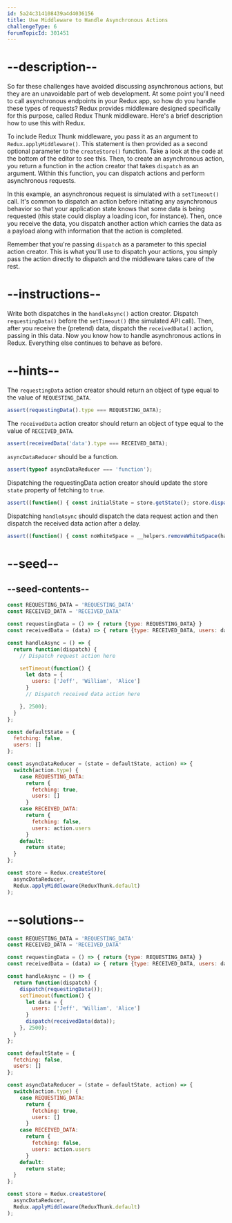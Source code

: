 ```yaml
---
id: 5a24c314108439a4d4036156
title: Use Middleware to Handle Asynchronous Actions
challengeType: 6
forumTopicId: 301451
---
```


# --description--

So far these challenges have avoided discussing asynchronous actions, but they are an unavoidable part of web development. At some point you'll need to call asynchronous endpoints in your Redux app, so how do you handle these types of requests? Redux provides middleware designed specifically for this purpose, called Redux Thunk middleware. Here's a brief description how to use this with Redux.

To include Redux Thunk middleware, you pass it as an argument to `Redux.applyMiddleware()`. This statement is then provided as a second optional parameter to the `createStore()` function. Take a look at the code at the bottom of the editor to see this. Then, to create an asynchronous action, you return a function in the action creator that takes `dispatch` as an argument. Within this function, you can dispatch actions and perform asynchronous requests.

In this example, an asynchronous request is simulated with a `setTimeout()` call. It's common to dispatch an action before initiating any asynchronous behavior so that your application state knows that some data is being requested (this state could display a loading icon, for instance). Then, once you receive the data, you dispatch another action which carries the data as a payload along with information that the action is completed.

Remember that you're passing `dispatch` as a parameter to this special action creator. This is what you'll use to dispatch your actions, you simply pass the action directly to dispatch and the middleware takes care of the rest.

# --instructions--

Write both dispatches in the `handleAsync()` action creator. Dispatch `requestingData()` before the `setTimeout()` (the simulated API call). Then, after you receive the (pretend) data, dispatch the `receivedData()` action, passing in this data. Now you know how to handle asynchronous actions in Redux. Everything else continues to behave as before.

# --hints--

The `requestingData` action creator should return an object of type equal to the value of `REQUESTING_DATA`.

```js
assert(requestingData().type === REQUESTING_DATA);
```

The `receivedData` action creator should return an object of type equal to the value of `RECEIVED_DATA`.

```js
assert(receivedData('data').type === RECEIVED_DATA);
```

`asyncDataReducer` should be a function.

```js
assert(typeof asyncDataReducer === 'function');
```

Dispatching the requestingData action creator should update the store `state` property of fetching to `true`.

```js
assert((function() { const initialState = store.getState(); store.dispatch(requestingData()); const reqState = store.getState(); return initialState.fetching === false && reqState.fetching === true })());
```

Dispatching `handleAsync` should dispatch the data request action and then dispatch the received data action after a delay.

```js
assert((function() { const noWhiteSpace = __helpers.removeWhiteSpace(handleAsync.toString()); return noWhiteSpace.includes('dispatch(requestingData())') === true && noWhiteSpace.includes('dispatch(receivedData(data))') === true })());
```

# --seed--

## --seed-contents--

```js
const REQUESTING_DATA = 'REQUESTING_DATA'
const RECEIVED_DATA = 'RECEIVED_DATA'

const requestingData = () => { return {type: REQUESTING_DATA} }
const receivedData = (data) => { return {type: RECEIVED_DATA, users: data.users} }

const handleAsync = () => {
  return function(dispatch) {
    // Dispatch request action here

    setTimeout(function() {
      let data = {
        users: ['Jeff', 'William', 'Alice']
      }
      // Dispatch received data action here

    }, 2500);
  }
};

const defaultState = {
  fetching: false,
  users: []
};

const asyncDataReducer = (state = defaultState, action) => {
  switch(action.type) {
    case REQUESTING_DATA:
      return {
        fetching: true,
        users: []
      }
    case RECEIVED_DATA:
      return {
        fetching: false,
        users: action.users
      }
    default:
      return state;
  }
};

const store = Redux.createStore(
  asyncDataReducer,
  Redux.applyMiddleware(ReduxThunk.default)
);
```

# --solutions--

```js
const REQUESTING_DATA = 'REQUESTING_DATA'
const RECEIVED_DATA = 'RECEIVED_DATA'

const requestingData = () => { return {type: REQUESTING_DATA} }
const receivedData = (data) => { return {type: RECEIVED_DATA, users: data.users} }

const handleAsync = () => {
  return function(dispatch) {
    dispatch(requestingData());
    setTimeout(function() {
      let data = {
        users: ['Jeff', 'William', 'Alice']
      }
      dispatch(receivedData(data));
    }, 2500);
  }
};

const defaultState = {
  fetching: false,
  users: []
};

const asyncDataReducer = (state = defaultState, action) => {
  switch(action.type) {
    case REQUESTING_DATA:
      return {
        fetching: true,
        users: []
      }
    case RECEIVED_DATA:
      return {
        fetching: false,
        users: action.users
      }
    default:
      return state;
  }
};

const store = Redux.createStore(
  asyncDataReducer,
  Redux.applyMiddleware(ReduxThunk.default)
);
```
